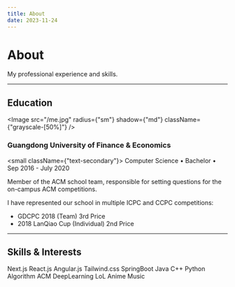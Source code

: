 ```yaml
---
title: About
date: 2023-11-24
---
```


# About

<p className={"text-secondary"}>My professional experience and skills.</p>

---

## Education

<Image
  src="/me.jpg"
  radius={"sm"}
  shadow={"md"}
  className={"grayscale-[50%]"}
/>

### Guangdong University of Finance & Economics

<small className={"text-secondary"}>
  Computer Science &bull; Bachelor &bull; Sep 2016 - July 2020
</small>

Member of the ACM school team, responsible for setting questions for the on-campus ACM competitions.

I have represented our school in multiple ICPC and CCPC competitions:

- GDCPC 2018 (Team) 3rd Price
- 2018 LanQiao Cup (Individual) 2nd Price

---

## Skills & Interests

<div className={"flex-wrap flex gap-4"}>
  <Chip color="primary" radius="sm" variant="flat">
    Next.js
  </Chip>
  <Chip color="primary" radius="sm" variant="flat">
    React.js
  </Chip>
  <Chip color="primary" radius="sm" variant="flat">
    Angular.js
  </Chip>
  <Chip color="primary" radius="sm" variant="flat">
    Tailwind.css
  </Chip>
  <Chip color="primary" radius="sm" variant="flat">
    SpringBoot
  </Chip>
  <Chip color="primary" radius="sm" variant="flat">
    Java
  </Chip>
  <Chip color="primary" radius="sm" variant="flat">
    C++
  </Chip>
  <Chip color="primary" radius="sm" variant="flat">
    Python
  </Chip>
  <Chip color="primary" radius="sm" variant="flat">
    Algorithm
  </Chip>
  <Chip color="primary" radius="sm" variant="flat">
    ACM
  </Chip>
  <Chip color="primary" radius="sm" variant="flat">
    DeepLearning
  </Chip>
  <Chip color="primary" radius="sm" variant="flat">
    LoL
  </Chip>
  <Chip color="primary" radius="sm" variant="flat">
    Anime
  </Chip>
  <Chip color="primary" radius="sm" variant="flat">
    Music
  </Chip>
</div>
